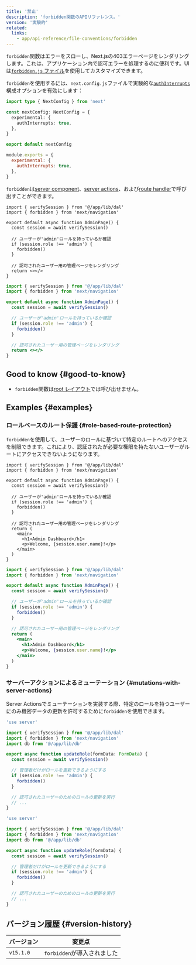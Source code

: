 ```yaml
---
title: '禁止'
description: 'forbidden関数のAPIリファレンス。'
version: '実験的'
related:
  links:
    - app/api-reference/file-conventions/forbidden
---
```


`forbidden`関数はエラーをスローし、Next.jsの403エラーページをレンダリングします。これは、アプリケーション内で認可エラーを処理するのに便利です。UIは[`forbidden.js` ファイル](/docs/app/api-reference/file-conventions/forbidden)を使用してカスタマイズできます。

`forbidden`を使用するには、`next.config.js`ファイルで実験的な[`authInterrupts`](/docs/app/api-reference/config/next-config-js/authInterrupts)構成オプションを有効にします：

<Tabs>
<TabItem value="ts" label="TypeScript">

```ts title="next.config.ts" switcher
import type { NextConfig } from 'next'

const nextConfig: NextConfig = {
  experimental: {
    authInterrupts: true,
  },
}

export default nextConfig
```

</TabItem>
<TabItem value="js" label="JavaScript">

```js title="next.config.js" switcher
module.exports = {
  experimental: {
    authInterrupts: true,
  },
}
```

</TabItem>
</Tabs>

`forbidden`は[server component](/docs/app/building-your-application/rendering/server-components)、[server actions](/docs/app/building-your-application/data-fetching/server-actions-and-mutations)、および[route handler](/docs/app/building-your-application/routing/route-handlers)で呼び出すことができます。

<Tabs>
<TabItem value="tsx" label="TypeScript">

```tsx title="app/auth/page.tsx" switcher
import { verifySession } from '@/app/lib/dal'
import { forbidden } from 'next/navigation'

export default async function AdminPage() {
  const session = await verifySession()

  // ユーザーが'admin'ロールを持っているか確認
  if (session.role !== 'admin') {
    forbidden()
  }

  // 認可されたユーザー用の管理ページをレンダリング
  return <></>
}
```

</TabItem>
<TabItem value="jsx" label="JavaScript">

```jsx title="app/auth/page.js" switcher
import { verifySession } from '@/app/lib/dal'
import { forbidden } from 'next/navigation'

export default async function AdminPage() {
  const session = await verifySession()

  // ユーザーが'admin'ロールを持っているか確認
  if (session.role !== 'admin') {
    forbidden()
  }

  // 認可されたユーザー用の管理ページをレンダリング
  return <></>
}
```

</TabItem>
</Tabs>

## Good to know {#good-to-know}

- `forbidden`関数は[root レイアウト](/docs/app/building-your-application/routing/layouts-and-templates#root-layout-required)では呼び出せません。

## Examples {#examples}

### ロールベースのルート保護 {#role-based-route-protection}

`forbidden`を使用して、ユーザーのロールに基づいて特定のルートへのアクセスを制限できます。これにより、認証されたが必要な権限を持たないユーザーがルートにアクセスできないようになります。

<Tabs>
<TabItem value="tsx" label="TypeScript">

```tsx title="app/admin/page.tsx" switcher
import { verifySession } from '@/app/lib/dal'
import { forbidden } from 'next/navigation'

export default async function AdminPage() {
  const session = await verifySession()

  // ユーザーが'admin'ロールを持っているか確認
  if (session.role !== 'admin') {
    forbidden()
  }

  // 認可されたユーザー用の管理ページをレンダリング
  return (
    <main>
      <h1>Admin Dashboard</h1>
      <p>Welcome, {session.user.name}!</p>
    </main>
  )
}
```

</TabItem>
<TabItem value="jsx" label="JavaScript">

```jsx title="app/admin/page.js" switcher
import { verifySession } from '@/app/lib/dal'
import { forbidden } from 'next/navigation'

export default async function AdminPage() {
  const session = await verifySession()

  // ユーザーが'admin'ロールを持っているか確認
  if (session.role !== 'admin') {
    forbidden()
  }

  // 認可されたユーザー用の管理ページをレンダリング
  return (
    <main>
      <h1>Admin Dashboard</h1>
      <p>Welcome, {session.user.name}!</p>
    </main>
  )
}
```

</TabItem>
</Tabs>

### サーバーアクションによるミューテーション {#mutations-with-server-actions}

Server Actionsでミューテーションを実装する際、特定のロールを持つユーザーにのみ機密データの更新を許可するために`forbidden`を使用できます。

<Tabs>
<TabItem value="ts" label="TypeScript">

```ts title="app/actions/update-role.ts" switcher
'use server'

import { verifySession } from '@/app/lib/dal'
import { forbidden } from 'next/navigation'
import db from '@/app/lib/db'

export async function updateRole(formData: FormData) {
  const session = await verifySession()

  // 管理者だけがロールを更新できるようにする
  if (session.role !== 'admin') {
    forbidden()
  }

  // 認可されたユーザーのためのロールの更新を実行
  // ...
}
```

</TabItem>
<TabItem value="js" label="JavaScript">

```js title="app/actions/update-role.js" switcher
'use server'

import { verifySession } from '@/app/lib/dal'
import { forbidden } from 'next/navigation'
import db from '@/app/lib/db'

export async function updateRole(formData) {
  const session = await verifySession()

  // 管理者だけがロールを更新できるようにする
  if (session.role !== 'admin') {
    forbidden()
  }

  // 認可されたユーザーのためのロールの更新を実行
  // ...
}
```

</TabItem>
</Tabs>

## バージョン履歴 {#version-history}

| バージョン | 変更点                      |
| ---------- | --------------------------- |
| `v15.1.0`  | `forbidden`が導入されました |
